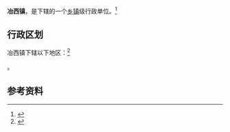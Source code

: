 {{中国乡级行政区|14/03/21/101/000}}

'''冶西镇'''，是{{PRC admin/fullname|14/03/21/101/000|3}}下辖的一个[[乡镇|乡镇]]级行政单位。<ref>{{PRC admin/ref sgc|{{PRC admin/parent|14/03/21/101/000}}}}</ref>

== 行政区划 ==

冶西镇下辖以下地区：<ref>{{PRC admin/ref sgc|14/03/21/101/000}}</ref>

{{PRC admin/children|14/03/21/101/000}}。

== 参考资料 ==

{{reflist}}

{{行政区划小作品}}
{{PRC admin/navcat|14/03/21/101/000}}